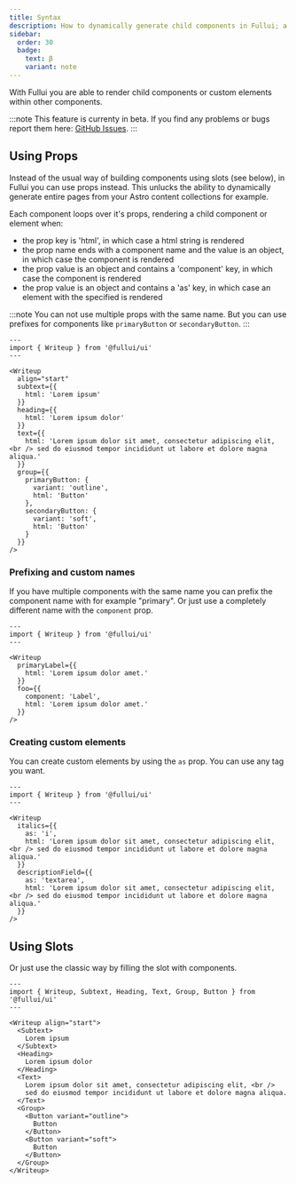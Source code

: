```yaml
---
title: Syntax
description: How to dynamically generate child components in Fullui; a component library and design system built for Astro.
sidebar:
  order: 30
  badge:
    text: β
    variant: note
---
```


With Fullui you are able to render child components or custom elements within other components.

:::note
This feature is currenty in beta.
If you find any problems or bugs report them here: [GitHub Issues](https://github.com/fullui/ui/issues).
:::

## Using Props
Instead of the usual way of building components using slots (see below), in Fullui you can use props instead. This unlucks the ability to dynamically generate entire pages from your Astro content collections for example.

Each component loops over it's props, rendering a child component or element when:

- the prop key is 'html', in which case a html string is rendered
- the prop name ends with a component name and the value is an object, in which case the component is rendered
- the prop value is an object and contains a 'component' key, in which case the component is rendered
- the prop value is an object and contains a 'as' key, in which case an element with the specified is rendered

:::note
You can not use multiple props with the same name. But you can use prefixes for components like `primaryButton` or `secondaryButton`.
:::

``` astro live
---
import { Writeup } from '@fullui/ui'
---

<Writeup 
  align="start"
  subtext={{
    html: 'Lorem ipsum'
  }}
  heading={{
    html: 'Lorem ipsum dolor'
  }}
  text={{
    html: 'Lorem ipsum dolor sit amet, consectetur adipiscing elit, <br /> sed do eiusmod tempor incididunt ut labore et dolore magna aliqua.'
  }}
  group={{
    primaryButton: {
      variant: 'outline',
      html: 'Button'
    },
    secondaryButton: {
      variant: 'soft',
      html: 'Button'
    }
  }}
/>
```

### Prefixing and custom names
If you have multiple components with the same name you can prefix the component name with for example "primary". Or just use a completely different name with the `component` prop.
``` astro live
---
import { Writeup } from '@fullui/ui'
---

<Writeup 
  primaryLabel={{
    html: 'Lorem ipsum dolor amet.'
  }}
  foo={{
    component: 'Label',
    html: 'Lorem ipsum dolor amet.'
  }}
/>
```

### Creating custom elements
You can create custom elements by using the `as` prop. You can use any tag you want.
``` astro live
---
import { Writeup } from '@fullui/ui'
---

<Writeup 
  italics={{
    as: 'i',
    html: 'Lorem ipsum dolor sit amet, consectetur adipiscing elit, <br /> sed do eiusmod tempor incididunt ut labore et dolore magna aliqua.'
  }}
  descriptionField={{
    as: 'textarea',
    html: 'Lorem ipsum dolor sit amet, consectetur adipiscing elit, <br /> sed do eiusmod tempor incididunt ut labore et dolore magna aliqua.'
  }}
/>
```

## Using Slots
Or just use the classic way by filling the slot with components.
``` astro live
---
import { Writeup, Subtext, Heading, Text, Group, Button } from '@fullui/ui'
---

<Writeup align="start">
  <Subtext>
    Lorem ipsum
  </Subtext>
  <Heading>
    Lorem ipsum dolor
  </Heading>
  <Text>
    Lorem ipsum dolor sit amet, consectetur adipiscing elit, <br />
    sed do eiusmod tempor incididunt ut labore et dolore magna aliqua.
  </Text>
  <Group>
    <Button variant="outline">
      Button
    </Button>
    <Button variant="soft">
      Button
    </Button>
  </Group>
</Writeup>
```
